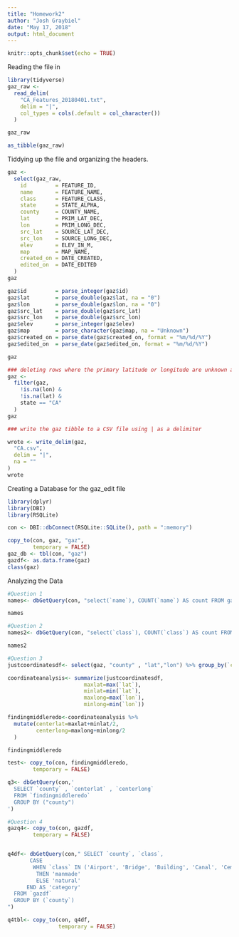 ```yaml
---
title: "Homework2"
author: "Josh Graybiel"
date: "May 17, 2018"
output: html_document
---
```


```r
knitr::opts_chunk$set(echo = TRUE)
```
Reading the file in
```r
library(tidyverse)
gaz_raw <-
  read_delim(
    "CA_Features_20180401.txt",
    delim = "|",
    col_types = cols(.default = col_character())
  )

gaz_raw

as_tibble(gaz_raw)
```
Tiddying up the file and organizing the headers.

```r
gaz <-
  select(gaz_raw,
    id         = FEATURE_ID,
    name       = FEATURE_NAME,
    class      = FEATURE_CLASS,
    state      = STATE_ALPHA,
    county     = COUNTY_NAME,
    lat        = PRIM_LAT_DEC,
    lon        = PRIM_LONG_DEC,
    src_lat    = SOURCE_LAT_DEC,
    src_lon    = SOURCE_LONG_DEC,
    elev       = ELEV_IN_M,
    map        = MAP_NAME,
    created_on = DATE_CREATED,
    edited_on  = DATE_EDITED
  )
gaz

gaz$id         = parse_integer(gaz$id)
gaz$lat        = parse_double(gaz$lat, na = "0")
gaz$lon        = parse_double(gaz$lon, na = "0")
gaz$src_lat    = parse_double(gaz$src_lat)
gaz$src_lon    = parse_double(gaz$src_lon)
gaz$elev       = parse_integer(gaz$elev)
gaz$map        = parse_character(gaz$map, na = "Unknown")
gaz$created_on = parse_date(gaz$created_on, format = "%m/%d/%Y")
gaz$edited_on  = parse_date(gaz$edited_on, format = "%m/%d/%Y")

gaz

### deleting rows where the primary latitude or longitude are unknown and the feature is not in California
gaz <-
  filter(gaz,
    !is.na(lon) &
    !is.na(lat) &
    state == "CA"
  )
gaz

### write the gaz tibble to a CSV file using | as a delimiter

wrote <- write_delim(gaz,
  "CA.csv",
  delim = "|",
  na = ""
)
wrote

```

Creating a Database for the gaz_edit file
```r
library(dplyr)
library(DBI)
library(RSQLite)

con <- DBI::dbConnect(RSQLite::SQLite(), path = ":memory")

copy_to(con, gaz, "gaz",
        temporary = FALSE)
gaz_db <- tbl(con, "gaz")
gazdf<- as.data.frame(gaz)
class(gaz)
```

Analyzing the Data
```r
#Question 1
names<- dbGetQuery(con, "select(`name`), COUNT(`name`) AS count FROM gaz GROUP BY (`name`) ORDER BY count DESC LIMIT 1;")

names

#Question 2
names2<- dbGetQuery(con, "select(`class`), COUNT(`class`) AS count FROM gaz GROUP BY (`class`) ORDER BY count ASC LIMIT 2;")

names2

#Question 3
justcoordinatesdf<- select(gaz, "county" , "lat","lon") %>% group_by(`county`) 

coordinateanalysis<- summarize(justcoordinatesdf, 
                        maxlat=max(`lat`),
                        minlat=min(`lat`), 
                        maxlong=max(`lon`),
                        minlong=min(`lon`))

findingmiddleredo<-coordinateanalysis %>% 
  mutate(centerlat=maxlat+minlat/2, 
         centerlong=maxlong+minlong/2
  )

findingmiddleredo

test<- copy_to(con, findingmiddleredo, 
        temporary = FALSE)

q3<- dbGetQuery(con,'
  SELECT `county` , `centerlat` , `centerlong` 
  FROM `findingmiddleredo` 
  GROUP BY ("county")
')

#Question 4
gazq4<- copy_to(con, gazdf, 
        temporary = FALSE)


q4df<- dbGetQuery(con," SELECT `county`, `class`, 
       CASE 
        WHEN `class` IN ('Airport', 'Bridge', 'Building', 'Canal', 'Cemetery', 'Census', 'Church', 'Civil', 'Crossing', 'Dam', 'Harbor', 'Hospital', 'Locale', 'Military', 'Mine', 'Oilfield', 'Park', 'Pillar', 'Populated Place', 'Post Office', 'Reserve', 'Reservoir', 'School', 'Tower', 'Trail', 'Tunnel', 'Well')
         THEN 'manmade'
         ELSE 'natural'
      END AS 'category'
  FROM `gazdf`
  GROUP BY (`county`)
")   

q4tbl<- copy_to(con, q4df,
                temporary = FALSE)
```
